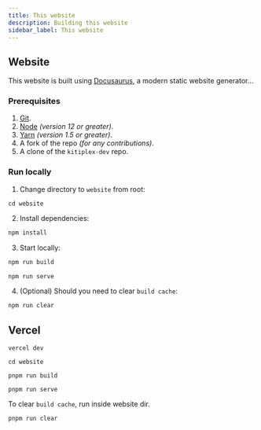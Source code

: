 ```yaml
---
title: This website
description: Building this website
sidebar_label: This website
---
```


## Website

This website is built using [Docusaurus](https://docusaurus.io/), a modern static website generator...

### Prerequisites

1.  [Git](https://git-scm.com/downloads).
1.  [Node](https://nodejs.org/en/download/) _(version 12 or greater)_.
1.  [Yarn](https://yarnpkg.com/lang/en/docs/install/) _(version 1.5 or greater)_.
1.  A fork of the repo _(for any contributions)_.
1.  A clone of the `kitiplex-dev` repo.

### Run locally

1. Change directory to ``website`` from root:

```
cd website
```
2. Install dependencies:

```bash npm2yarn
npm install
```

3. Start locally:

```bash npm2yarn
npm run build
```

```bash npm2yarn
npm run serve
```

4. (Optional) Should you need to clear ``build cache``:

```bash npm2yarn
npm run clear
```


## Vercel



```
vercel dev
```

```
cd website
```

```
pnpm run build
```

```
pnpm run serve
```

To clear ``build cache``, run inside website dir.

```
pnpm run clear
```

